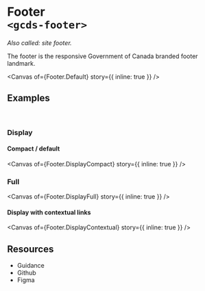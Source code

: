 
<Meta of={Footer} name="Overview" />

# Footer<br/>`<gcds-footer>`

_Also called: site footer._

The footer is the responsive Government of Canada branded footer landmark.

<Canvas
  of={Footer.Default}
  story={{ inline: true }}
/>

## Examples
<br/>

### Display

#### Compact / default

<Canvas
  of={Footer.DisplayCompact}
  story={{ inline: true }}
/>

### Full

<Canvas
  of={Footer.DisplayFull}
  story={{ inline: true }}
/>

#### Display with contextual links

<Canvas
  of={Footer.DisplayContextual}
  story={{ inline: true }}
/>

## Resources

<ul>
  <li>
    <gcds-button type="link" button-style="text-only" href="https://design-system.alpha.canada.ca/en/components/footer/" target="_blank">Guidance</gcds-button>
  </li>
  <li>
    <gcds-button type="link" button-style="text-only" href="https://github.com/cds-snc/gcds-components/tree/main/packages/web/src/components/gcds-footer" target="_blank">Github</gcds-button>
  </li>
  <li>
    <gcds-button type="link" button-style="text-only" href="https://www.figma.com/file/mh2maMG2NBtk41k1O1UGHV/Canadian-Digital-Service%E2%80%A8---GC-Design-System?type=design&node-id=1802-4983&mode=design&t=6AQy5Cmm6YcqHAJm-0" target="_blank">Figma</gcds-button>
  </li>
</ul>

